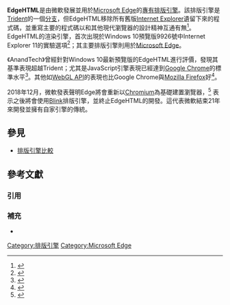 {{NoteTA|G1=IT}}
{{Infobox software
| name = EdgeHTML
| logo = 
| screenshot = 
| caption = 
| latest release version = 18.18363
| latest preview version = 18.17746
| latest preview date = {{start date and age|2018|08|23}}
| developer = [[微軟|微軟]]
| replaces = 
| programming language = [[C++|C++]]<ref>{{citation |url=http://blogs.msdn.com/ie/archive/2007/12/19/internet-explorer-8-and-acid2-a-milestone.aspx |title=Internet Explorer 8 and Acid2: A Milestone |publisher=Microsoft |first=Dean |last=Hachamovitch |date=2007-12-14 |accessdate=2015-08-17 |archive-date=2011-08-25 |archive-url=https://www.webcitation.org/61CHEYwLr?url=http://blogs.msdn.com/ie/archive/2007/12/19/internet-explorer-8-and-acid2-a-milestone.aspx |dead-url=no }}</ref><!-- look in the file-changelog there are c++ files! -->
| genre = {{link-en|應用程式框架|Application framework}}、[[基於元件的軟體工程|軟體元件]]
| license = [[專有軟體|專有軟體]]
| website = 
}}
'''EdgeHTML'''是由微軟發展並用於[[Microsoft_Edge|Microsoft Edge]]的[[專有軟體|專有]][[排版引擎|排版引擎]]。該排版引擎是[[Trident_(排版引擎)|Trident]]的一個[[复刻_(软件工程)|分支]]，但EdgeHTML移除所有舊版[[Internet_Explorer|Internet Explorer]]遺留下來的程式碼，並重寫主要的程式碼以和其他現代瀏覽器的設計精神互通有無<ref>{{cite web|url=http://www.neowin.net/news/whats-powering-spartan-internet-explorer-of-course|title=What's powering Spartan? Internet Explorer, of course|work=Neowin|accessdate=2015-08-17|archive-date=2015-12-16|archive-url=https://web.archive.org/web/20151216181932/http://www.neowin.net/news/whats-powering-spartan-internet-explorer-of-course|dead-url=no}}</ref>。EdgeHTML的渲染引擎，首次出現於Windows 10預覽版9926號中Internet Explorer 11的實驗選項<ref>{{cite web |last=Rubino |first=Daniel |url=http://www.windowscentral.com/enable-spartan-rendering-engine-ie11 |title=Here's how to enable the Spartan Edge rendering engine for IE11 in Windows 10 |publisher=Windows Central |date=2015-01-25 |accessdate=2015-01-29 |archive-date=2015-01-27 |archive-url=https://web.archive.org/web/20150127223849/http://www.windowscentral.com/enable-spartan-rendering-engine-ie11 |dead-url=no }}</ref>；其主要排版引擎則用於[[Microsoft_Edge|Microsoft Edge]]。

《AnandTech》曾經針對Windows 10最新預覽版的EdgeHTML進行評價，發現其基準表現超越Trident；尤其是JavaScript引擎表現已經達到[[Google_Chrome|Google Chrome]]的標準水平<ref>{{cite web|url=http://www.anandtech.com/show/8932/internet-explorer-project-spartan-shows-large-performance-gains|title=AnandTech - Internet Explorer Project Spartan Shows Large Performance Gains|author=Brett Howse|work=anandtech.com|accessdate=2015-08-17|archive-date=2016-03-06|archive-url=https://web.archive.org/web/20160306082529/http://anandtech.com/show/8932/internet-explorer-project-spartan-shows-large-performance-gains|dead-url=no}}</ref>。其他如[[WebGL|WebGL API]]的表現也比Google Chrome與[[Mozilla_Firefox|Mozilla Firefox]]好<ref name=spartan-browser-benchmarks1>{{cite web|title=Benchmark Deep-Dive: Microsoft Windows 10 Spartan Browser vs. IE11 vs. Google Chrome 41 vs. Mozilla Firefox|url=http://www.winbuzzer.com/benchmark-deep-dive-microsoft-windows-10-spartan-browser-vs-ie11-vs-google-chrome-41-vs-mozilla-firefox-36/|website=WinBuzzer|accessdate=9 February 2015|archive-date=2015-02-10|archive-url=https://web.archive.org/web/20150210132612/http://www.winbuzzer.com/benchmark-deep-dive-microsoft-windows-10-spartan-browser-vs-ie11-vs-google-chrome-41-vs-mozilla-firefox-36/|dead-url=no}}</ref>。

2018年12月，微軟發表聲明Edge將會重新以[[Chromium|Chromium]]為基礎建置瀏覽器，<ref>{{cite web|url=https://github.com/MicrosoftEdge/MSEdge/blob/7d69268e85e198cee1c2b452d888ac5b9e5995ca/README.md|title=Microsoft Edge and Chromium Open Source: Our Intent|date=6 December 2018|publisher=Microsoft Edge Team|accessdate=8 December 2018|archive-date=2020-04-08|archive-url=https://web.archive.org/web/20200408194822/https://github.com/MicrosoftEdge/MSEdge/blob/7d69268e85e198cee1c2b452d888ac5b9e5995ca/README.md|dead-url=no}}</ref> 表示之後將會使用[[Blink|Blink]]排版引擎，並終止EdgeHTML的開發。這代表微軟結束21年來開發並擁有自家引擎的傳統。

==參見==
*[[排版引擎比較|排版引擎比較]]

==參考文獻==
===引用===
{{reflist}}

===補充===
* {{Cite web |url=http://blogs.msdn.com/b/ie/archive/2015/01/22/project-spartan-and-the-windows-10-january-preview-build.aspx |title=Project Spartan and the Windows 10 January Preview Build |work=IEBlog |publisher=[[Microsoft|Microsoft]] |date=22 January 2015 |first=Jason |last=Weber |accessdate=2015-08-17 |archive-date=2015-01-22 |archive-url=https://web.archive.org/web/20150122231219/http://blogs.msdn.com/b/ie/archive/2015/01/22/project-spartan-and-the-windows-10-january-preview-build.aspx |dead-url=no }}
{{Layout engines}}
[[Category:排版引擎|Category:排版引擎]]
[[Category:Microsoft_Edge|Category:Microsoft Edge]]